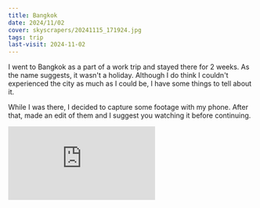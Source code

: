```yaml
---
title: Bangkok
date: 2024/11/02
cover: skyscrapers/20241115_171924.jpg
tags: trip
last-visit: 2024-11-02
---
```


I went to Bangkok as a part of a work trip and stayed there for 2 weeks. As the
name suggests, it wasn't a holiday. Although I do think I couldn't experienced
the city as much as I could be, I have some things to tell about it.

While I was there, I decided to capture some footage with my phone. After that,
made an edit of them and I suggest you watching it before continuing.

<div class="iframeWrapper">
<iframe
    max-width="560" max-height="315px"
    src="https://www.youtube.com/embed/6k64p4Lywiw?si=wtsDku-32_tfAPaQ"
    title="YouTube video player"
    frameborder="0"
    allow="accelerometer; clipboard-write; encrypted-media; gyroscope; picture-in-picture; web-share"
    referrerpolicy="strict-origin-when-cross-origin"
    allowfullscreen />
</div>

## Streets

My first impression of the city was is how well organized it was. Even though
there are lots of cars and motorcycles on the streets, traffic jams were getting
untagled sooner or later. To a person who lives in Istanbul, this was definitely
a breeze.

Also another thing I noticed about traffic was that, most of the vehicles were
either taxis or food deliveries. Even the "normal looking" cars were doing taxi
work with mobile apps. Almost all of the 2 weeks I used taxis for transportation
and rarely been a passenger for a regular looking taxi. Most of them were normal
people with their own personal cars. This was kind of interesting.

Last thing about streets is there weren't much of pedastrians to be speak of. I
and my colleagues were the only pedastrians walking on sidewalks on those busy
streets, most of time. I don't know if we were almost always hung out on
turistic areas or people of Bangkok don't really walks. Still, it sometimes felt
like I was in a ghost town with so many cars around.

![My first picture of the streets of Bangkok](/posts/travel-logs/bangkok/20241102_224023.jpg)

Another thing I noticed, while I was walking on the streets is the little temple
like miniature buildings with little statues on it. I obviously understood
that they were shrines but didn't know what exactly they were called and meant.
I didn't get curios about the details of them, until just now. Apparently,
they are called [spirit houses](https://en.wikipedia.org/wiki/Spirit_house) and
I have to admit that I feel kinda bummed not to get a small replica of those
houses as souvenir.

![First spirit house I saw](/posts/travel-logs/bangkok/20241103_134607.jpg)

People of Thailand seems to prefer eating out as much as possible. Because of
that there are huge number of street food option is available. Because I am a
picky eater, I couldn't dare to taste any of them. Also there is this market
called "Seven-11" that is at the start of every street. I am not kidding about
it; I literally saw it. Well, let's not say "every" street of Bangkok. But some
of the avenues have multiple of them. It is overkill people, come on.

## Wat Pho

Only temple I visited was [Wat Pho](https://en.wikipedia.org/wiki/Wat_Pho).
There were lots of shrines and all of them were just simply gorgeous. My
colleagues suggested that we should visit Wat Pho. Silly me, if noone on that
day suggested to go here, I wouldn't be visiting any temple.

![Cool photo of a temple and a statue](/posts/travel-logs/bangkok/wat_pho/20241103_175945.jpg)

![](/posts/travel-logs/bangkok/wat_pho/20241103_174719.jpg)

![](/posts/travel-logs/bangkok/wat_pho/20241103_175451.jpg)

Wat Pho is famous for the Reclining Budha statue. I am not ashamed to admit that
we had some trouble finding the statue; We did go round and round multiple
times. And the thing that wasn't obvious to me at first was that the statue, is
in a building and is very, very long.

![Head of the statue](/posts/travel-logs/bangkok/wat_pho/20241103_183133.jpg)

![A small statue, in front of the bigger one](/posts/travel-logs/bangkok/wat_pho/20241103_183207.jpg)

## Skyline

I am a fan of skyscrapers. I simply enjoy looking at them. And Bangkok, has lots
of 'em. Unfortunately, I am not an architecture nerd. So, can't say what are the
things are most impressive about them.

There were, so-called "rooftop parties" on some of those skyscrapers. I was
really keen to take a look at some of those views. But was very tired, when my
colleageus has decided one night to go one of them. So, I decided not to go,
shame.

![](/posts/travel-logs/bangkok/skyscrapers/20241103_134533.jpg)

![](/posts/travel-logs/bangkok/skyscrapers/20241112_125335.jpg)

![](/posts/travel-logs/bangkok/skyscrapers/20241112_132326.jpg)

![](/posts/travel-logs/bangkok/skyscrapers/20241112_133715.jpg)

![](/posts/travel-logs/bangkok/skyscrapers/20241114_203103.jpg)

![](/posts/travel-logs/bangkok/skyscrapers/20241115_171924.jpg)

![](/posts/travel-logs/bangkok/skyscrapers/20241115_174024.jpg)

## Final Words

People of Bangkok was quite unstressful and welcoming. This was a bit surprising
for me because I live in a similar city (as in size and chaos) and people here
are extremely stressful. But can't say turkish people are not welcoming; We are
also hospitable.

I am a picky eater and the food was not for my taste, honestly. But had an
incredible and cheap brisket in a place called
[Holy Smokes](https://maps.app.goo.gl/dvyjt9ggS5jYybjSA). This was my first
time eating it and I just fell in love. I think I never had eaten any meat quite
that good.

![Brisket I ate](/posts/travel-logs/bangkok/20241113_205915.jpg)

Used an app called [Grab](https://www.grab.com/sg/) for literally everything. It
is easy for foreigners to call a cab or order food from that app.

It is safe to say that city never sleeps. And I didn't experienced this to it's
full potential. It was a shame but I am now only looking at the things I
experienced and not thinking about what I didn't. I definitely want to visit
Bangkok one more time in my lifetime. Only this time, as a holiday and not
anything else.
